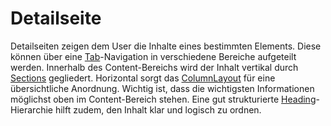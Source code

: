 # Detailseite

Detailseiten zeigen dem User die Inhalte eines bestimmten Elements. Diese können
über eine [Tab](/03-components/navigation/tabs)-Navigation in verschiedene
Bereiche aufgeteilt werden. Innerhalb des Content-Bereichs wird der Inhalt
vertikal durch [Sections](/03-components/structure/section) gegliedert.
Horizontal sorgt das [ColumnLayout](/03-components/structure/column-layout) für
eine übersichtliche Anordnung. Wichtig ist, dass die wichtigsten Informationen
möglichst oben im Content-Bereich stehen. Eine gut strukturierte
[Heading](/03-components/content/heading)-Hierarchie hilft zudem, den Inhalt
klar und logisch zu ordnen.

<LiveCodeEditor example="detail-page" editorCollapsed bgColor="dark" />

